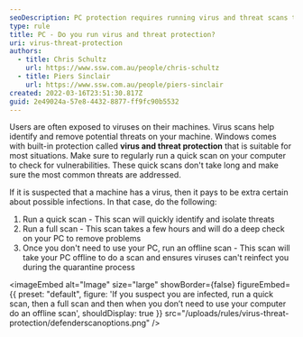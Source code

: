 ```yaml
---
seoDescription: PC protection requires running virus and threat scans to identify and remove potential threats on your machine.
type: rule
title: PC - Do you run virus and threat protection?
uri: virus-threat-protection
authors:
  - title: Chris Schultz
    url: https://www.ssw.com.au/people/chris-schultz
  - title: Piers Sinclair
    url: https://www.ssw.com.au/people/piers-sinclair
created: 2022-03-16T23:51:30.817Z
guid: 2e49024a-57e8-4432-8877-ff9fc90b5532
---
```


Users are often exposed to viruses on their machines. Virus scans help identify and remove potential threats on your machine. Windows comes with built-in protection called **virus and threat protection** that is suitable for most situations.
Make sure to regularly run a quick scan on your computer to check for vulnerabilities. These quick scans don't take long and make sure the most common threats are addressed.

If it is suspected that a machine has a virus, then it pays to be extra certain about possible infections. In that case, do the following:

1. Run a quick scan - This scan will quickly identify and isolate threats
2. Run a full scan - This scan takes a few hours and will do a deep check on your PC to remove problems
3. Once you don't need to use your PC, run an offline scan - This scan will take your PC offline to do a scan and ensures viruses can't reinfect you during the quarantine process


<imageEmbed
  alt="Image"
  size="large"
  showBorder={false}
  figureEmbed={{
    preset: "default",
    figure: 'If you suspect you are infected, run a quick scan, then a full scan and then when you don’t need to use your computer do an offline scan',
    shouldDisplay: true
  }}
  src="/uploads/rules/virus-threat-protection/defenderscanoptions.png"
/>